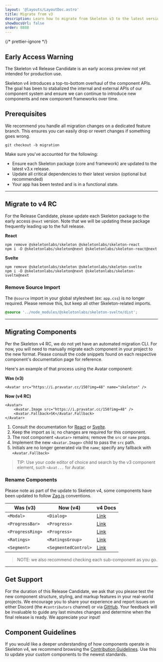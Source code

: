 ```yaml
---
layout: '@layouts/LayoutDoc.astro'
title: Migrate from v3
description: Learn how to migrate from Skeleton v3 to the latest version.
showDocsUrl: false
order: 8888
---
```



{/* prettier-ignore */}
<div class="card p-4 preset-tonal-warning space-y-2">
	<h2 class="h3">Early Access Warning</h2>
	<p>The Skeleton v4 Release Candidate is an early access preview not yet intended for production use.</p>
</div>

Skeleton v4 introduces a top-to-bottom overhaul of the component APIs. The goal has been to stabalized the internal and external APIs of our component system and ensure we can continue to introduce new components and new component frameworks over time.

## Prerequisites

We recommend you handle all migration changes on a dedicated feature branch. This ensures you can easily drop or revert changes if something goes wrong.

```console
git checkout -b migration
```

Make sure you've accounted for the following:

- Ensure each Skeleton package (core and framework) are updated to the latest v3.x release.
- Update all critical dependencies to their latest version (optional but recommended)
- Your app has been tested and is in a functional state.

---

## Migrate to v4 RC

For the Release Candidate, please update each Skeleton package to the early access `@next` version. Note that we will be updating these package frequently leading up to the full release.

**React**

```console
npm remove @skeletonlabs/skeleton @skeletonlabs/skeleton-react
npm i -D @skeletonlabs/skeleton@next @skeletonlabs/skeleton-react@next
```

**Svelte**

```console
npm remove @skeletonlabs/skeleton @skeletonlabs/skeleton-svelte
npm i -D @skeletonlabs/skeleton@next @skeletonlabs/skeleton-svelte@next
```

### Remove Source Import

The `@source` import in your global stylesheet (ex: `app.css`) is no longer required. Please remove this, but keep all other Skeleton-related imports.

```css
@source '../node_modules/@skeletonlabs/skeleton-svelte/dist';
```

---

## Migrating Components

Per the Skeleton v4 RC, we do not yet have an automated migration CLI. For now, you will need to manually migrate each component in your project to the new format. Please consult the code snippets found on each respective component's documentation page for reference.

Here's an example of that process using the Avatar component:

**Was (v3)**

```svelte
<Avatar src="https://i.pravatar.cc/150?img=48" name="skeleton" />
```

**Now (v4 RC)**

```svelte
<Avatar>
	<Avatar.Image src="https://i.pravatar.cc/150?img=48" />
	<Avatar.Fallback>SK</Avatar.Fallback>
</Avatar>
```

1. Consult the documentation for [React](/docs/components/avatar/react) or [Svelte](/docs/components/avatar/svelte).
2. Keep the import as is; no changes are required for this component.
3. The root component `<Avatar>` remains; remove the `src` or `name` props.
4. Implement the new `<Avatar.Image>` child to pass the `src` path.
5. Initials are no longer generated via the `name`; specify any fallback with `<Avatar.Fallback>`

> TIP: Use your code editor of choice and search by the v3 component element, such `<Avat...` for Avatar.

### Rename Components

Please note as part of the update to Skeleton v4, some components have been updated to follow [Zag.js](https://zagjs.com/) conventions.

| Was (v3)         | Now (v4)             | v4 Docs                                             |
| ---------------- | -------------------- | --------------------------------------------------- |
| `<Modal>`        | `<Dialog>`           | [Link](/docs/components/dialog/svelte)              |
| `<ProgressBar>`  | `<Progress>`         | [Link](/docs/components/progress-linear/svelte)     |
| `<ProgressRing>` | `<Progress>`         | [Link](/docs/components/progress-circular/svelte)   |
| `<Ratings>`      | `<RatingsGroup>`     | [Link](/docs/components/rating-group/svelte)        |
| `<Segment>`      | `<SegmentedControl>` | [Link](/docs/components/rasegmented-control/svelte) |

> NOTE: we also recommend checking each sub-component as you go.

---

## Get Support

For the duration of this Release Candidate, we ask that you please test the new component structure, styling, and markup features in your real-world projects. We encourage you to share your experience and report issues on either Discord (the `#contributors` channel) or via [GitHub](https://github.com/skeletonlabs/skeleton/discussions). Your feedback will be invaluable to guide any last minutes changes and determine when the final release is ready. We appreciate your input!

## Component Guidelines

If you would like a deeper understanding of how components operate in Skeleton v4, we recommend browsing the [Contribution Guidelines](https://next.skeleton.dev/docs/resources/contribute/components). Use this to update your custom components to the newest standards.
